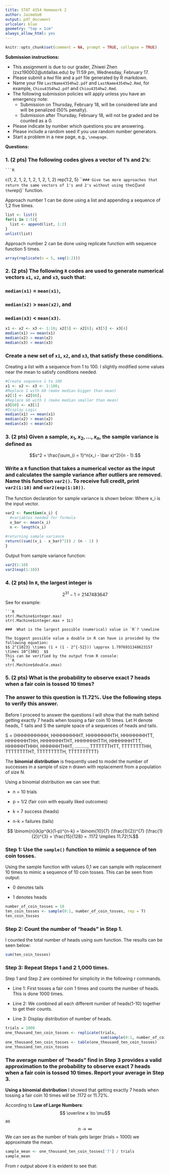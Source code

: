 ```yaml
---
title: STAT 4354 Homework 2
author: JaimeGoB
output: pdf_document
urlcolor: blue
geometry: "top = 1cm"
always_allow_html: yes
---
```


\begin{center}
Due date: Wednesday, February 17
\end{center}

```R
knitr::opts_chunk$set(comment = NA, prompt = TRUE, collapse = TRUE)
```

**Submission instructions:**

  - This assignment is due to our grader, Zhiwei Zhen (zxz190002@utdallas.edu)
    by 11:59 pm, Wednesday, February 17. 
  - Please submit a `Rmd` file and a `pdf` file generated by R markdown.
  - Name your file `LastName4354hw2.pdf` and `LastName4354hw2.Rmd`, for example, `Chiou4354hw2.pdf` and `Chiou4354hw2.Rmd`.
  - The following submission policies will apply unless you have an emergency note:
      - Submission on Thursday, February 18, will be considered late and will be penalized (50\% penalty).
      - Submission after Thursday, February 18, will not be graded and be counted as a 0.
  - Please indicate by number which questions you are answering.
  - Please include a random seed if you use random number generators.
  - Start a problem in a new page, e.g., `\newpage`.

\newpage
**Questions:** 

### 1. (2 pts) The following codes gives a vector of 1's and 2's:
    ```R
c(1, 2, 1, 2, 1, 2, 1, 2, 1, 2)
rep(1:2, 5)
    ```
### Give two more approaches that return the same vectors of 1's and 2's without using the `c()` and the `rep()` function. \newline

Approach number 1 can be done using a list and appending a sequence of 1,2 five times.
```r
list <- list()
for(i in 1:5){
  list <- append(list, 1:2)
}
unlist(list)
```
Approach number 2 can be done using replicate function with sequence function 5 times.
```R
array(replicate(n = 5, seq(1:2)))
```
\newpage

### 2. (2 pts) The following `R` codes are used to generate numerical vectors `x1`, `x2`, and `x3`, such that: 
### `median(x1)` = `mean(x1)`, 
### `median(x2)` > `mean(x2)`, and 
### `median(x3)` < `mean(x3)`.

```R
x1 <- x2 <- x3 <- 1:10; x2[5] <- x2[6]; x3[5] <- x3[4]
median(x1) == mean(x1)
median(x2) > mean(x2)
median(x3) < mean(x3)
```
### Create a new set of `x1`, `x2`, and `x3`, that satisfy these conditions. \newline

Creating a list with a sequence from 1 to 100. I slightly modified some values near the mean to satisfy conditions needed.
```R
#Create sequence 1 to 100
x1 <- x2 <- x3 <- 1:100; 
#Replace 1 with 60 (make median bigger than mean)
x2[1] <- x2[60]; 
#Replace 60 with 1 (make median smaller than mean)
x3[60] <- x3[1]
#Display Logic
median(x1) == mean(x1)
median(x2) > mean(x2)
median(x3) < mean(x3)
```

\newpage

### 3. (2 pts) Given a sample, $x_1, x_2, \ldots, x_n$, the sample variance is defined as
$$s^2 = \frac{\sum_{i = 1}^n(x_i - \bar x)^2}{n - 1}.$$

###  Write a `R` function that takes a numerical vector as the input and calculates the sample variance after outliers are removed. Name this function `var2()`. To receive full credit, print `var2(1:10)` and `var2(exp(1:10))`. \newline

The function declaration for sample variance is shown below:
Where x_i is the input vector.
```R
var2 <- function(x_i) {
  #variables needed for formula
  x_bar <- mean(x_i)
  n <- length(x_i)
  
#returning sample variance
return((sum((x_i - x_bar)^2)) / (n - 1) )
}
```
Output from sample variance function:
```R
var2(1:10)
var2(exp(1:10))
```

\newpage

###  4. (2 pts) In `R`, the largest integer is 
$$2^{31} - 1= 2147483647$$ See for example: 

    ```R
    str(.Machine$integer.max)
    str(.Machine$integer.max + 1L)
```
###  What is the largest possible (numerical) value in `R`? \newline

The biggest possible value a double in R can have is provided by the following equation:
$$ 2^{1023} \times (1 + (1 - 2^{-52})) \approx 1.7976931348623157 \times 10^{308}  $$
This can be verified by the output from R console:
```R
str(.Machine$double.xmax)
```

\newpage

###  5. (2 pts) What is the probability to observe exact 7 heads when a fair coin is tossed 10 times? 
###  The answer to this question is 11.72\%. Use the following steps to verify this answer. \newline

Before I proceed to answer the questions I will show that the math behind getting exactly 7 heads when tossing a fair coin 10 times. \newline\newline
Let H denote heads, T tails and S the sample space of a sequences of heads and tails.

S = {HHHHHHHHHH, 
     HHHHHHHHHT, 
     HHHHHHHHTH, 
     HHHHHHHHTT, 
     HHHHHHHTHH, 
     HHHHHHHTHT, 
     HHHHHHHTTH, 
     HHHHHHHTTT, 
     HHHHHHTHHH, 
     HHHHHHTHHT,
     ..........,
     TTTTTTTHTT, 
     TTTTTTTTHH, 
     TTTTTTTTHT, 
     TTTTTTTTTH, 
     TTTTTTTTTT}
     
The **binomial distribution** is frequently used to model the number of successes in a sample of size n drawn with replacement from a population of size N.

Using a binomial distribution we can see that:

- n = 10 trials

- p = 1/2 (fair coin with equally liked outcomes)

- k = 7 success (heads)

- n-k = failures (tails)

$$ \binom{n}{k}p^{k}(1-p)^{n-k} = \binom{10}{7} (\frac{1}{2})^{7} (\frac{1}{2})^{3} = \frac{15}{128} = .1172 \implies 11.72\%$$ 

### Step 1: Use the `sample()` function to mimic a sequence of ten coin tosses.

Using the sample function with values 0,1 we can sample with replacement 10 times to mimic a sequence of 10 coin tosses. This can be seen from output:

- 0 denotes tails 

- 1 denotes heads \newline
```R
number_of_coin_tosses = 10
ten_coin_tosses <- sample(0:1, number_of_coin_tosses, rep = T)
ten_coin_tosses
```

###    Step 2: Count the number of "heads" in Step 1. \newline
I counted the total number of heads using sum function. The results can be seen below: \newline
```R
sum(ten_coin_tosses)
```
\newpage

###    Step 3: Repeat Steps 1 and 2 1,000 times. \newline
Step 1 and Step 2 are combined for simplicity in the following r commands.

- Line 1: First tosses a fair coin 1 times and counts the number of heads. This is done 1000 times.

- Line 2: We combined all each different number of heads(1-10) together to get their counts.

- Line 3: Display distribution of number of heads. \newline
```R
trials = 1000
one_thousand_ten_coin_tosses <- replicate(trials, 
                                          sum(sample(0:1, number_of_coin_tosses, rep = T)))
one_thousand_ten_coin_tosses <- table(one_thousand_ten_coin_tosses)
one_thousand_ten_coin_tosses
```
###    The average number of "heads" find in Step 3 provides a valid approximation to the probability to observe exact 7 heads when a fair coin is tossed 10 times. Report your average in Step 3. \newline

**Using a binomial distribution** I showed that getting exactly 7 heads when tossing a fair coin 10 times will be .1172 or 11.72%. 

According to **Law of Large Numbers**:
$$ \overline x \to \mu$$ as $$ n \to \infty $$
We can see as the number of trials gets larger (trials = 1000) we approximate the mean. \newline
```R
sample_mean <- one_thousand_ten_coin_tosses['7'] / trials
sample_mean
```

From r output above it is evident to see that: \newline
\texttt{sample mean $\approx$ .1172}